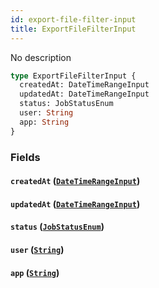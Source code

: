 ```yaml
---
id: export-file-filter-input
title: ExportFileFilterInput
---
```


No description

```graphql
type ExportFileFilterInput {
  createdAt: DateTimeRangeInput
  updatedAt: DateTimeRangeInput
  status: JobStatusEnum
  user: String
  app: String
}
```

### Fields

#### `createdAt` ([`DateTimeRangeInput`](/developer/api-reference/inputs/date-time-range-input))

#### `updatedAt` ([`DateTimeRangeInput`](/developer/api-reference/inputs/date-time-range-input))

#### `status` ([`JobStatusEnum`](/developer/api-reference/enums/job-status-enum))

#### `user` ([`String`](/developer/api-reference/scalars/string))

#### `app` ([`String`](/developer/api-reference/scalars/string))
